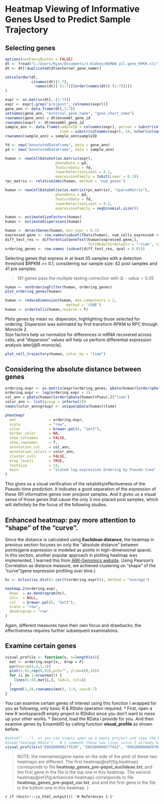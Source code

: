 # Heatmap Viewing of Informative Genes Used to Predict Sample Trajectory

## Selecting genes

```{r heatmap-trajectory-verifing, cache = T, include = F, warning = F}

options(useFancyQuotes = FALSE)
dt <- fread("C:/Users/Ryan/Documents/3.Kidney/HUMAN_all.gene_RPKM.xls")
dt <- dt[!duplicated(dt$external_gene_name)]

setcolorder(dt,
            c(names(dt)[1:7],
              names(dt)[-(1:7)][order(names(dt)[-(1:7)])])
)

expr <- as.matrix(dt[,-(1:7)])
expr <- expr[,grep("pre|post", colnames(expr))]
gene_ann <- data.frame(dt[,1:7])
setnames(gene_ann, "external_gene_name", "gene_short_name")
rownames(gene_ann) = dt$ensembl_gene_id
rownames(expr) <- dt$ensembl_gene_id
sample_ann <- data.frame(sampleID = colnames(expr), person = substr(colnames(expr), 15,16),
                         time = substr(colnames(expr), 18, nchar(colnames(expr))))
rownames(sample_ann) = sample_ann$sampleID

fd <- new("AnnotatedDataFrame", data = gene_ann)
pd <- new("AnnotatedDataFrame", data = sample_ann)

human <- newCellDataSet(as.matrix(expr),
                       phenoData = pd,
                       featureData = fd,
                       lowerDetectionLimit = 0.1,
                       expressionFamily = tobit(Lower = 0.1))
rpc_matrix <- relative2abs(human, method = "num_genes")

human <- newCellDataSet(as(as.matrix(rpc_matrix), "sparseMatrix"),
                       phenoData = pd,
                       featureData = fd,
                       lowerDetectionLimit = 0.5,
                       expressionFamily = negbinomial.size())

human <- estimateSizeFactors(human)
human <- estimateDispersions(human)
```

```{r, warning = F}
human <- detectGenes(human, min_expr = 0.1)
expressed.gene <- row.names(subset(fData(human), num_cells_expressed >= 35))
diff_test_res <- differentialGeneTest(human[expressed.gene,],
                                      fullModelFormulaStr = "~time", cores = 2)
ordering_genes <- row.names (subset(diff_test_res, qval < 0.05))
```
Selecting genes that express in at least 35 samples with a detection threshold $RPKM >= 0.1, considering our sample size: 42 post samples and 41 pre samples.  

> 191 genes pass the multiple testing correction with $Q-value < 0.05$

```{r t2, cache = T, echo = F, warning = F, fig.cap = 'Dispersion v.s. Expression of genes used in the prediction'}
human <- setOrderingFilter(human, ordering_genes)
plot_ordering_genes(human)

human <- reduceDimension(human, max_components = 2,
                            method = 'tSNE')
human <- orderCells(human,reverse = T)
```
Plots genes by mean vs. dispersion, highlighting those selected for ordering. Dispersion was estimated by first transform RPKM to RPC through Monocle 2.  
Size factors help us normalize for differences in mRNA recovered across cells, and "dispersion" values will help us perform differential expression analysis later[@R-monocle].

```{r trajectory-by-time, warning = F, fig.cap = 'post/pre Samples along the path predicted based on Pseudo-time'}
plot_cell_trajectory(human, color_by = "time")
```

## Considering the absolute distance between genes

```{r cache = T, include = F, warning = F}
ordering.expr <- as.matrix(expr[ordering_genes, pData(human)[order(pData(human)$Pseu),]$sampleID])
ordering.expr <- log(ordering.expr + 1)
col_ann = pData(human)[order(pData(human)$Pseu),]["time"]
color_ann <- list(group = inferno(2))
names(color_ann$group) <- unique(pData(human)$time)
```

```{r heatmap, fig.cap = 'The heatmap viewing of the informative genes used in Pseudo-time trajectory prediction'}
pheatmap(
  mat               = ordering.expr,
  scale             = "row",
  color             = brewer.pal(4, "Set3"),
  border_color      = NA,
  show_colnames     = FALSE,
  show_rownames     = T,
  annotation_col    = col_ann,
  annotation_colors = color_ann,
  cluster_cols      = FALSE,
  drop_levels       = TRUE,
  fontsize          = 14,
  main              = "Scaled log-expression Ordering by Pseudo-time"
)

```
This gives us a visual verification of the reliability/effectiveness of the Pseudo-time prediction. It indicates a good separation of the expression of these 191 informative genes over pre/post samples. And it gives us a visual sense of those genes that cause the only 3 mis-placed post samples, which will definitely be the focus of the following studies. 

## Enhanced heatmap: pay more attention to "shape" of the "curve".

Since the distance is calculated using **Euclidean distance**, the heatmap in previous section focuses on only the "absolute distance" between points(gene expression is modeled as points in high-dimensional space).  
In this section, another popular approach in plotting heatmap was implemented, I learned this from [ARK-Genomics website](http://www.ark-genomics.org/events-online-training/heatmaps-r). Using Pearson's Correlation as distance measure, we achieved clustering on "shape" of the "curve"(gene expression profiling over time.)

```{r enhanced-heatmap, fig.cap = 'Distance measure: 1 - correlation'}
hc <- hclust(as.dist(1-cor(t(ordering.expr))), method = "average")

heatmap.2(ordering.expr,
  Rowv  = as.dendrogram(hc),
  Colv  = NULL,
  col   = brewer.pal(5, "Set3"),
  scale = "row",
  dendrogram = "row"
)

```
Again, different measures have their own focus and drawbacks, the effectiveness requires further subsequent examinations.  

## Examine certain genes
```{r include = F}
visual_profile <- function(x, n=length(x)){
  mat <- ordering.expr[x,, drop = F]
  par(mar=c(4,4,1,1))
  plot(1:83,rep(0,83),pch="", ylim=c(0,10))
  for (i in 1:nrow(mat)) {
    lines(1:83,mat[i,], lwd=3, col=i)
  }
  legend(1,10,rownames(mat), 1:4, cex=0.7)
}
```
You can examine certain genes of interest using this function I wrapped for you as following, only basic R & RStdio operation required. 
* First, open a new R workspace(R empty project in RStdio) since you don't want to mess up your other works.
* Second, load the RData I provide for you. And then examine genes by EnsemblID by calling function **visual_profile** as shown before.
```{r}
#setwd("..."), or you can simply open up a empty project and copy the RData into that directory
#load("heatmap.RData")   # I comment these two lines since I already have them, you need to load it though
visual_profile(c("ENSG00000277639", "ENSG00000277452", "ENSG00000004799"))
```

> NOTE: the rownames(gene name on the side of the plot) of these two heatmaps are different. The first heatmap\@ref{fig:heatmap} corresponds to file **heatmap_genes_pre-popst_euclidean.txt**, and the first gene in the file is the top one in this heatmap. The second heatmap\@ref{fig:enhanced-heatmap} corresponds to file **heatmap_genes_pre-popst_cor.txt**, and and the first gene in the file is the bottom one in this heatmap.
}
 
`r if (knitr:::is_html_output()) '# References {-}'`
